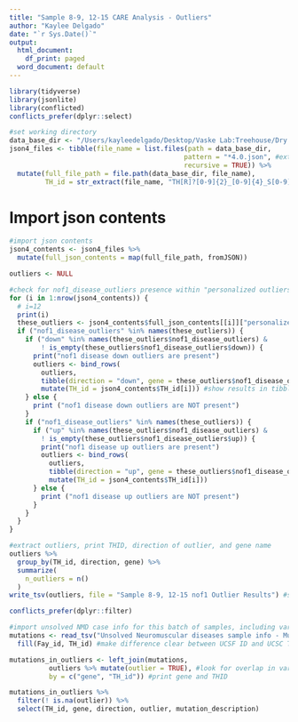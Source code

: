 ```yaml
---
title: "Sample 8-9, 12-15 CARE Analysis - Outliers"
author: "Kaylee Delgado"
date: "`r Sys.Date()`"
output:
  html_document:
    df_print: paged
  word_document: default
---
```


```r

library(tidyverse)
library(jsonlite)
library(conflicted)
conflicts_prefer(dplyr::select)
```


```r

#set working directory
data_base_dir <- "/Users/kayleedelgado/Desktop/Vaske Lab:Treehouse/Dry Lab/thops549-Run24-muscle-vs-gtex-2024sept20/Sample_8-9_12-15_CARE_Analysis"
json4_files <- tibble(file_name = list.files(path = data_base_dir,
                                            pattern = "*4.0.json", #extract 4.0json files from each sample
                                            recursive = TRUE)) %>%
  mutate(full_file_path = file.path(data_base_dir, file_name),
         TH_id = str_extract(file_name, "TH[R]?[0-9]{2}_[0-9]{4}_S[0-9]{2}")) #extract THID from file name

```

# Import json contents
```r

#import json contents
json4_contents <- json4_files %>%
  mutate(full_json_contents = map(full_file_path, fromJSON))

```

```r

outliers <- NULL

#check for nof1_disease_outliers presence within "personalized outliers", print "...are present" or "... are NOT present"
for (i in 1:nrow(json4_contents)) {
  # i=12
  print(i)
  these_outliers <- json4_contents$full_json_contents[[i]]["personalized_outliers"]$personalized_outliers
  if ("nof1_disease_outliers" %in% names(these_outliers)) {
    if ("down" %in% names(these_outliers$nof1_disease_outliers) & 
        ! is_empty(these_outliers$nof1_disease_outliers$down)) {
      print("nof1 disease down outliers are present")    
      outliers <- bind_rows(
        outliers,
        tibble(direction = "down", gene = these_outliers$nof1_disease_outliers$down) %>%
        mutate(TH_id = json4_contents$TH_id[i])) #show results in tibble
    } else {
      print ("nof1 disease down outliers are NOT present")    
    }
    if ("nof1_disease_outliers" %in% names(these_outliers)) {
      if ("up" %in% names(these_outliers$nof1_disease_outliers) & 
        ! is_empty(these_outliers$nof1_disease_outliers$up)) {
        print("nof1 disease up outliers are present")    
        outliers <- bind_rows(
          outliers,
          tibble(direction = "up", gene = these_outliers$nof1_disease_outliers$up) %>%
          mutate(TH_id = json4_contents$TH_id[i])) 
      } else {
        print ("nof1 disease up outliers are NOT present")    
      }
    }
  }
}
```

```r

#extract outliers, print THID, direction of outlier, and gene name
outliers %>%
  group_by(TH_id, direction, gene) %>%
  summarize(
    n_outliers = n()
  )
write_tsv(outliers, file = "Sample 8-9, 12-15 nof1 Outlier Results") #save as tsv file
```

```r

conflicts_prefer(dplyr::filter)

#import unsolved NMD case info for this batch of samples, including variant data
mutations <- read_tsv("Unsolved Neuromuscular diseases sample info - Mutations 8-9, 12-15.tsv") %>%
  fill(Fay_id, TH_id) #make difference clear between UCSF ID and UCSC THID

mutations_in_outliers <- left_join(mutations,
          outliers %>% mutate(outlier = TRUE), #look for overlap in variant from UCSf and TH CARE analysis pipeline outliers 
          by = c("gene", "TH_id")) #print gene and THID

mutations_in_outliers %>%
  filter(! is.na(outlier)) %>%
  select(TH_id, gene, direction, outlier, mutation_description)
```
